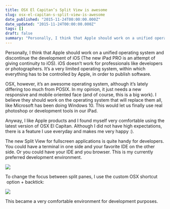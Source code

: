 ```yaml
---
title: OSX El Capitan’s Split View is awesome
slug: osx-el-capitan-s-split-view-is-awesome
date_published: "2015-11-24T00:00:00.000Z"
date_updated: "2015-11-24T00:00:00.000Z"
tags: []
draft: false
summary: "Personally, I think that Apple should work on a unified operating system and discontinue the development of iOS (The new iPad PRO is an…"
---
```


Personally, I think that Apple should work on a unified operating system and discontinue the development of iOS (The new iPad PRO is an attempt of giving continuity to iOS). iOS doesn’t work for professionals like developers or photographers. It’s a very limited operating system, within which everything has to be controlled by Apple, in order to publish software.

OSX, however, it’s an awesome operating system, although it’s lately differing too much from POSIX. In my opinion, it just needs a new responsive and mobile oriented face (and of course, this is a big work). I believe they should work on the operating system that will replace them all, like Microsoft has been doing Windows 10. This would let us finally use real photoshop or development tools in our iPad.

Anyway, I like Apple products and I found myself very comfortable using the latest version of OSX El Capitan. Although I did not have high expectations, there is a feature I use everyday and makes me very happy :).

The new Split View for fullscreen applications is quite handy for developers. You could have a terminal in one side and your favorite IDE on the other side. Or you could have your IDE and you browser. This is my currently preferred development environment.

![](/content/images/downloaded_images/OSX-El-Capitan-s-Split-View-is-awesome/0-xNfCXU4zmr8-J1b8.png)

To change the focus between split panes, I use the custom OSX shortcut   
 option + backtick:

![](/content/images/downloaded_images/OSX-El-Capitan-s-Split-View-is-awesome/0-439whRESBHAA24yG.png)

This became a very comfortable environment for development purposes.
